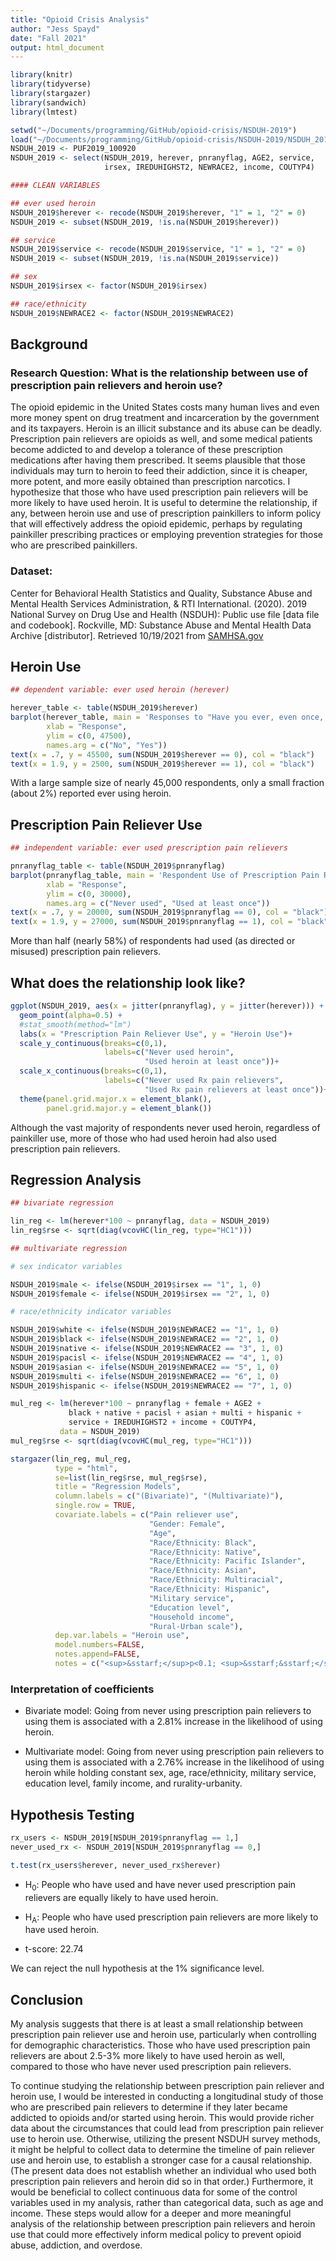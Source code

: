 ```yaml
---
title: "Opioid Crisis Analysis"
author: "Jess Spayd"
date: "Fall 2021"
output: html_document
---
```


```r
library(knitr)
library(tidyverse)
library(stargazer)
library(sandwich)
library(lmtest)

setwd("~/Documents/programming/GitHub/opioid-crisis/NSDUH-2019")
load("~/Documents/programming/GitHub/opioid-crisis/NSDUH-2019/NSDUH_2019.RData")
NSDUH_2019 <- PUF2019_100920
NSDUH_2019 <- select(NSDUH_2019, herever, pnranyflag, AGE2, service, 
                     irsex, IREDUHIGHST2, NEWRACE2, income, COUTYP4)

#### CLEAN VARIABLES

## ever used heroin
NSDUH_2019$herever <- recode(NSDUH_2019$herever, "1" = 1, "2" = 0)
NSDUH_2019 <- subset(NSDUH_2019, !is.na(NSDUH_2019$herever))

## service
NSDUH_2019$service <- recode(NSDUH_2019$service, "1" = 1, "2" = 0)
NSDUH_2019 <- subset(NSDUH_2019, !is.na(NSDUH_2019$service))

## sex
NSDUH_2019$irsex <- factor(NSDUH_2019$irsex)

## race/ethnicity
NSDUH_2019$NEWRACE2 <- factor(NSDUH_2019$NEWRACE2)

```


## Background

### Research Question: What is the relationship between use of prescription pain relievers and heroin use?

The opioid epidemic in the United States costs many human lives and even more money spent on drug treatment and incarceration by the government and its taxpayers. Heroin is an illicit substance and its abuse can be deadly. Prescription pain relievers are opioids as well, and some medical patients become addicted to and develop a tolerance of these prescription medications after having them prescribed. It seems plausible that those individuals may turn to heroin to feed their addiction, since it is cheaper, more potent, and more easily obtained than prescription narcotics. I hypothesize that those who have used prescription pain relievers will be more likely to have used heroin. It is useful to determine the relationship, if any, between heroin use and use of prescription painkillers to inform policy that will effectively address the opioid epidemic, perhaps by regulating painkiller prescribing practices or employing prevention strategies for those who are prescribed painkillers.

### Dataset: 

Center for Behavioral Health Statistics and Quality, Substance Abuse and Mental Health Services Administration, & RTI International. (2020). 2019 National Survey on Drug Use and Health (NSDUH): Public use file [data file and codebook]. Rockville, MD: Substance Abuse and Mental Health Data Archive [distributor]. Retrieved 10/19/2021 from [SAMHSA.gov](https://www.datafiles.samhsa.gov/dataset/national-survey-drug-use-and-health-2019-nsduh-2019-ds0001)


## Heroin Use

```r

## dependent variable: ever used heroin (herever)

herever_table <- table(NSDUH_2019$herever)
barplot(herever_table, main = 'Responses to "Have you ever, even once, used heroin?"',
        xlab = "Response",
        ylim = c(0, 47500),
        names.arg = c("No", "Yes"))
text(x = .7, y = 45500, sum(NSDUH_2019$herever == 0), col = "black")
text(x = 1.9, y = 2500, sum(NSDUH_2019$herever == 1), col = "black")

```

With a large sample size of nearly 45,000 respondents, only a small fraction (about 2%) reported ever using heroin.

## Prescription Pain Reliever Use

```r

## independent variable: ever used prescription pain relievers

pnranyflag_table <- table(NSDUH_2019$pnranyflag)
barplot(pnranyflag_table, main = 'Respondent Use of Prescription Pain Relievers',
        xlab = "Response",
        ylim = c(0, 30000),
        names.arg = c("Never used", "Used at least once"))
text(x = .7, y = 20000, sum(NSDUH_2019$pnranyflag == 0), col = "black")
text(x = 1.9, y = 27000, sum(NSDUH_2019$pnranyflag == 1), col = "black")

```

More than half (nearly 58%) of respondents had used (as directed or misused) prescription pain relievers.

## What does the relationship look like?

```r

ggplot(NSDUH_2019, aes(x = jitter(pnranyflag), y = jitter(herever))) +
  geom_point(alpha=0.5) +
  #stat_smooth(method="lm")
  labs(x = "Prescription Pain Reliever Use", y = "Heroin Use")+
  scale_y_continuous(breaks=c(0,1), 
                     labels=c("Never used heroin", 
                              "Used heroin at least once"))+
  scale_x_continuous(breaks=c(0,1),
                     labels=c("Never used Rx pain relievers", 
                              "Used Rx pain relievers at least once"))+
  theme(panel.grid.major.x = element_blank(),
        panel.grid.major.y = element_blank())


```

Although the vast majority of respondents never used heroin, regardless of painkiller use, more of those who had used heroin had also used prescription pain relievers.


## Regression Analysis

```r

## bivariate regression

lin_reg <- lm(herever*100 ~ pnranyflag, data = NSDUH_2019)
lin_reg$rse <- sqrt(diag(vcovHC(lin_reg, type="HC1")))

## multivariate regression

# sex indicator variables

NSDUH_2019$male <- ifelse(NSDUH_2019$irsex == "1", 1, 0)
NSDUH_2019$female <- ifelse(NSDUH_2019$irsex == "2", 1, 0)

# race/ethnicity indicator variables

NSDUH_2019$white <- ifelse(NSDUH_2019$NEWRACE2 == "1", 1, 0)
NSDUH_2019$black <- ifelse(NSDUH_2019$NEWRACE2 == "2", 1, 0)
NSDUH_2019$native <- ifelse(NSDUH_2019$NEWRACE2 == "3", 1, 0)
NSDUH_2019$pacisl <- ifelse(NSDUH_2019$NEWRACE2 == "4", 1, 0)
NSDUH_2019$asian <- ifelse(NSDUH_2019$NEWRACE2 == "5", 1, 0)
NSDUH_2019$multi <- ifelse(NSDUH_2019$NEWRACE2 == "6", 1, 0)
NSDUH_2019$hispanic <- ifelse(NSDUH_2019$NEWRACE2 == "7", 1, 0)

mul_reg <- lm(herever*100 ~ pnranyflag + female + AGE2 +  
             black + native + pacisl + asian + multi + hispanic +
             service + IREDUHIGHST2 + income + COUTYP4, 
           data = NSDUH_2019)
mul_reg$rse <- sqrt(diag(vcovHC(mul_reg, type="HC1")))

stargazer(lin_reg, mul_reg,
          type = "html", 
          se=list(lin_reg$rse, mul_reg$rse), 
          title = "Regression Models", 
          column.labels = c("(Bivariate)", "(Multivariate)"),
          single.row = TRUE,
          covariate.labels = c("Pain reliever use", 
                               "Gender: Female", 
                               "Age",
                               "Race/Ethnicity: Black",
                               "Race/Ethnicity: Native",
                               "Race/Ethnicity: Pacific Islander",
                               "Race/Ethnicity: Asian",
                               "Race/Ethnicity: Multiracial",
                               "Race/Ethnicity: Hispanic",
                               "Military service",
                               "Education level",
                               "Household income",
                               "Rural-Urban scale"),
          dep.var.labels = "Heroin use",
          model.numbers=FALSE,
          notes.append=FALSE,
          notes = c("<sup>&sstarf;</sup>p<0.1; <sup>&sstarf;&sstarf;</sup>p<0.05; <sup>&sstarf;&sstarf;&sstarf;</sup>p<0.01"))

```


### Interpretation of coefficients

- Bivariate model: Going from never using prescription pain relievers to using them is associated with a 2.81% increase in the likelihood of using heroin.

- Multivariate model: Going from never using prescription pain relievers to using them is associated with a 2.76% increase in the likelihood of using heroin while holding constant sex, age, race/ethnicity, military service, education level, family income, and rurality-urbanity.

## Hypothesis Testing

```r

rx_users <- NSDUH_2019[NSDUH_2019$pnranyflag == 1,]
never_used_rx <- NSDUH_2019[NSDUH_2019$pnranyflag == 0,]

t.test(rx_users$herever, never_used_rx$herever)

```

- H<sub>0</sub>: People who have used and have never used prescription pain relievers are equally likely to have used heroin.

- H<sub>A</sub>: People who have used prescription pain relievers are more likely to have used heroin.

- t-score: 22.74

We can reject the null hypothesis at the 1% significance level.

## Conclusion

My analysis suggests that there is at least a small relationship between prescription pain reliever use and heroin use, particularly when controlling for demographic characteristics. Those who have used prescription pain relievers are about 2.5-3% more likely to have used heroin as well, compared to those who have never used prescription pain relievers.

To continue studying the relationship between prescription pain reliever and heroin use, I would be interested in conducting a longitudinal study of those who are prescribed pain relievers to determine if they later became addicted to opioids and/or started using heroin. This would provide richer data about the circumstances that could lead from prescription pain reliever use to heroin use. Otherwise, utilizing the present NSDUH survey methods, it might be helpful to collect data to determine the timeline of pain reliever use and heroin use, to establish a stronger case for a causal relationship. (The present data does not establish whether an individual who used both prescription pain relievers and heroin did so in that order.) Furthermore, it would be beneficial to collect continuous data for some of the control variables used in my analysis, rather than categorical data, such as age and income. These steps would allow for a deeper and more meaningful analysis of the relationship between prescription pain relievers and heroin use that could more effectively inform medical policy to prevent opioid abuse, addiction, and overdose.




